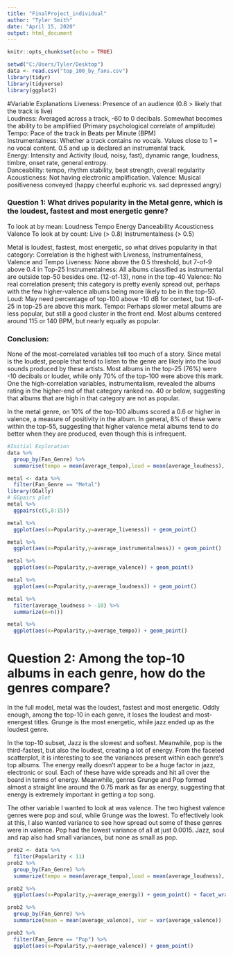 ```yaml
---
title: "FinalProject_individual"
author: "Tyler Smith"
date: "April 15, 2020"
output: html_document
---
```


```r
knitr::opts_chunk$set(echo = TRUE)
```



```r
setwd("C:/Users/Tyler/Desktop")
data <- read.csv("top_100_by_fans.csv")
library(tidyr)
library(tidyverse)
library(ggplot2)
```

#Variable Explanations
  Liveness: Presence of an audience (0.8 > likely that the track is live)  
  Loudness: Averaged across a track, -60 to 0 decibals. Somewhat becomes the ability to be amplifiied (Primary psychological correlate of amplitude) 
  Tempo: Pace of the track in Beats per Minute (BPM)  
  Instrumentalness: Whether a track contains no vocals. Values close to 1 = no vocal content. 0.5 and up is declared an instrumental track.  
  Energy: Intensity and Activity (loud, noisy, fast), dynamic range, loudness, timbre, onset rate, general entropy.   
  Danceability:  tempo, rhythm stability, beat strength, overall regularity
  Acousticness:  Not having electronic amplification.
  Valence:  Musical positiveness conveyed (happy cheerful euphoric vs. sad depressed angry)
    
    
### Question 1: What drives popularity in the Metal genre, which is the loudest, fastest and most energetic genre?
To look at by mean:
  Loudness
  Tempo
  Energy
  Danceability
  Acousticness
  Valence
To look at by count:
  Live (> 0.8)
  Instrumentalness (> 0.5)

Metal is loudest, fastest, most energetic, so what drives popularity in that category:
  Correlation is the highest with Liveness, Instrumentalness, Valence and Tempo
  Liveness: None above the 0.5 threshold, but 7-of-9 above 0.4 in Top-25
  Instrumentalness: All albums classified as instrumental are outside top-50 besides one. (12-of-13), none in the top-40
  Valence: No real correlation present; this category is pretty evenly spread out, perhaps with the few higher-valence albums being more likely to be in the top-50.
  Loud: May need percentage of top-100 above -10 dB for context, but 19-of-25 in top-25 are above this mark.
  Tempo: Perhaps slower metal albums are less popular, but still a good cluster in the front end. Most albums centered around 115 or 140 BPM, but nearly equally as popular.
  
### Conclusion:
None of the most-correlated variables tell too much of a story. Since metal is the loudest, people that tend to listen to the genre are likely into the loud sounds produced by these artists. Most albums in the top-25 (76%) were -10 decibals or louder, while only 70% of the top-100 were above this mark. One the high-correlation variables, instrumentalism, revealed the albums rating in the higher-end of that category ranked no. 40 or below, suggesting that albums that are high in that category are not as popular.   
  
In the metal genre, on 10% of the top-100 albums scored a 0.6 or higher in valence, a measure of positivity in the album. In general, 8% of these were within the top-55, suggesting that higher valence metal albums tend to do better when they are produced, even though this is infrequent. 
  
```r
#Initial Exploration
data %>%
  group_by(Fan_Genre) %>%
  summarise(tempo = mean(average_tempo),loud = mean(average_loudness), energy = mean(average_energy))

metal <- data %>%
  filter(Fan_Genre == "Metal")
library(GGally)
# GGpairs plot
metal %>%
  ggpairs(c(5,8:15))

metal %>%
  ggplot(aes(x=Popularity,y=average_liveness)) + geom_point()

metal %>%
  ggplot(aes(x=Popularity,y=average_instrumentalness)) + geom_point()

metal %>%
  ggplot(aes(x=Popularity,y=average_valence)) + geom_point()

metal %>%
  ggplot(aes(x=Popularity,y=average_loudness)) + geom_point()

metal %>%
  filter(average_loudness > -10) %>%
  summarize(n=n())

metal %>%
  ggplot(aes(x=Popularity,y=average_tempo)) + geom_point()
```

# Question 2: Among the top-10 albums in each genre, how do the genres compare?
  In the full model, metal was the loudest, fastest and most energetic. Oddly enough, among the top-10 in each genre, it loses the loudest and most-energest titles. Grunge is the most energetic, while jazz ended up as the loudest genre. 
  
  In the top-10 subset, Jazz is the slowest and softest. Meanwhile, pop is the third-fastest, but also the loudest, creating a lot of energy. From the faceted scatterplot, it is interesting to see the variances present within each genre's top albums. The energy really doesn't appear to be a huge factor in jazz, electronic or soul. Each of these have wide spreads and hit all over the board in terms of energy. Meanwhile, genres Grunge and Pop formed almost a straight line around the 0.75 mark as far as energy, suggesting that energy is extremely important in getting a top song.
  
  The other variable I wanted to look at was valence. The two highest valence genres were pop and soul, while Grunge was the lowest. To effectively look at this, I also wanted variance to see how spread out some of these genres were in valence. Pop had the lowest variance of all at just 0.0015. Jazz, soul and rap also had small variances, but none as small as pop.
  
  
  
```r
prob2 <- data %>%
  filter(Popularity < 11)
prob2 %>%
  group_by(Fan_Genre) %>%
  summarize(tempo = mean(average_tempo),loud = mean(average_loudness), energy = mean(average_energy))

prob2 %>%
  ggplot(aes(x=Popularity,y=average_energy)) + geom_point() + facet_wrap(~Fan_Genre)

prob2 %>%
  group_by(Fan_Genre) %>%
  summarize(mean = mean(average_valence), var = var(average_valence))

prob2 %>%
  filter(Fan_Genre == "Pop") %>%
  ggplot(aes(x=Popularity,y=average_valence)) + geom_point()
```

